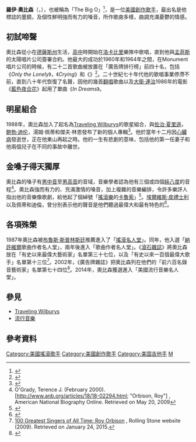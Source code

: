 {{Infobox musical artist
| name                = 羅伊·奧比森<br>Roy Orbison
| image               = Roy Orbison (1965).jpg
| caption             = 羅伊·奧比森攝於1965年
| image_size          = 250 px
| background          = solo_singer
| birth_name          = {{lang|en|Roy Kelton Orbison}}
| alias               = The Big O
| birth_date          = {{Birth date|mf=yes|1936|4|23}}
| birth_place         = [[美國|美國]][[德薩斯州|德薩斯州]]
| death_date          = {{Death date and age|1988|12|6|1936|4|23}}
| death_place         = [[美國|美國]][[田納西州|田納西州]]
| death_cause         = [[心肌梗死|心肌梗死]]
| instrument          = [[歌唱|歌唱]], [[結他|結他]], [[口琴|口琴]]
| genre               = [[搖滾|搖滾]], [[搖滾樂|搖滾樂]], [[洛卡比里|洛卡比里]], [[鄉村音樂|鄉村音樂]], [[流行_(音樂類型)|流行音樂]]
| occupation          = [[唱作人|唱作人]]
| spouse              = [[Barbara_Orbison|Barbara Orbison]]
| years_active        = 1953年–1988年
| label               = Sun, [[RCA|RCA]], Monument, MGM, London, Mercury/PolyGram, Asylum, [[Virgin_Records|Virgin]]
| associated_acts     = [[Traveling_Wilburys|Traveling Wilburys]], Teen Kings, The Wink Westerners, Class of '55
| website             = [http://www.royorbison.com/ 官方網站]
| notable_instruments = {{unbulleted list|Gibson ES-335|[[Fender_Stratocaster|Fender Stratocaster]]}}
}}

'''羅伊·奧比森'''（{{lang-en|'''Roy Orbison'''}}，{{bd|1936年|4月23日|1988年|12月6日}}），也被稱為「The Big O」<ref>{{Cite web |url=http://www.imdb.com/name/nm0649413/bio |title=Roy Orbison - Biography, IMDb, retrieved on 24 January 2015. |access-date=2015-01-23 |archive-date=2021-02-26 |archive-url=https://web.archive.org/web/20210226234350/http://www.imdb.com/name/nm0649413/bio |dead-url=no }}</ref>，是一位[[美國|美國]][[創作歌手|創作歌手]]，最出名是他標誌的墨鏡，及個性鮮明強而有力的嗓音，所作歌曲多樣，曲調充滿憂鬱的情感。

==初試啼聲==
奧比森從小在[[德薩斯州|德薩斯州]]生活，[[高中|高中]]時開始在[[洛卡比里|洛卡比里]]樂隊中歌唱，直到他與[[孟菲斯|孟菲斯]]的太陽唱片公司簽署合約。他最大的成功於1960年和1964年之間，在Monument唱片公司的時候，有二十二首歌曲被放置在「廣告牌排行榜」前四十名，包括《''Only the Lonely''》，《''Crying''》和《''{{link-en|噢，美麗女子|Oh, Pretty Woman|Oh, Pretty Woman}}''》<ref>{{Cite web |url=http://tsort.info/music/hzx7b4.htm |title=Song artist 59 - Roy Orbison, TSORT, retrieved on 24 January 2015. |access-date=2015-01-23 |archive-date=2020-10-22 |archive-url=https://web.archive.org/web/20201022200440/https://tsort.info/music/hzx7b4.htm |dead-url=no }}</ref>。二十世紀七十年代他的歌唱事業停滯不前，直到八十年代恢復了名聲，因他的幾首[[翻唱|翻唱]]歌曲以及[[大衛·林奇|大衛·連治]]1986年的電影《[[藍絲絨|藍色夜合花]]》起用了單曲《''In Dreams''》。

==明星組合==
1988年，奧比森加入了起名為[[Traveling_Wilburys|Traveling Wilburys]]的歌星組合，與[[佐治·夏里遜|佐治·夏里遜]]，[[鲍勃·迪伦|鲍勃·迪伦]]，湯姆·佩蒂和傑夫·林恩發布了新的個人專輯<ref>{{Cite web |url=http://www.allmusic.com/artist/the-traveling-wilburys-mn0000015264 |title=Perhaps the biggest supergroup of all time, AllMusic, retrieved on 24 January 2015. |access-date=2015-01-23 |archive-date=2021-05-05 |archive-url=https://web.archive.org/web/20210505052846/https://www.allmusic.com/artist/the-traveling-wilburys-mn0000015264 |dead-url=no }}</ref>。他於當年十二月因[[心臟病|心臟病]]發逝世，正在他東山再起之時。他的一生有悲劇的意味，包括他的第一任妻子和他兩個兒子在不同的事故中離世。

==金嗓子得天獨厚==
奧比森的嗓子有[[男中音|男中音]]至[[男高音|男高音]]的音域，音樂學者認為他有三個或四個[[純八度|純八度]]的音程<ref>O'Grady, Terence J. (February 2000). [http://www.anb.org/articles/18/18-02294.html; "Orbison, Roy"] {{Wayback|url=http://www.anb.org/articles/18/18-02294.html; |date=20200415020207 }}, American National Biography Online. Retrieved on May 20, 2009</ref>。奧比森強而有力的、充滿激情的嗓音，加上複雜的音樂編排，令許多樂評人指出他的音樂像歌劇，給他起了個綽號「[[搖滾樂|搖滾樂]]的[[恩里科·卡魯索|卡魯索]]」<ref name="Smith">{{Citation  | last = Lehman  | first = Peter  | title = Roy Orbison: The Invention of An Alternative Rock Masculinity  | place = Philadelphia  | publisher = Temple University Press  | year = 2003  | edition = 1st  | url = http://www.barnesandnoble.com/w/roy-orbison-peter-lehman/1116821477?ean=9781592130375  | isbn = 1-59213-037-2  | accessdate = 2015-01-23  | archive-date = 2019-09-11  | archive-url = https://web.archive.org/web/20190911180953/https://www.barnesandnoble.com/w/roy-orbison-peter-lehman/1116821477?ean=9781592130375  | dead-url = no  }}</ref>。[[埃爾維斯·皮禮士利|埃爾維斯·皮禮士利]]以及佩蒂和迪倫，曾分別表示他的聲音是他們聽過最偉大和最有特色的<ref>{{Citation  | last = Amburn  | first = Ellis  | title = Dark Star: The Roy Orbison Story  | place = Massachusetts  | publisher = Knightsbridge Publishing Company  | year = 1990  | edition = 1st  | url = https://books.google.com.hk/books?id=2gBdAgAACAAJ&dq=Dark+Star:+The+Roy+Orbison+Story&hl=zh-TW&sa=X&ei=mKfCVOauHoj98AXU0YHYAg&ved=0CB0Q6AEwAA  | isbn = 0-8184-0518-X  | accessdate = 2015-01-23  | archive-date = 2019-08-21  | archive-url = https://web.archive.org/web/20190821165806/https://books.google.com.hk/books?id=2gBdAgAACAAJ&dq=Dark+Star:+The+Roy+Orbison+Story&hl=zh-TW&sa=X&ei=mKfCVOauHoj98AXU0YHYAg&ved=0CB0Q6AEwAA  | dead-url = no  }}</ref>。

==各項殊榮==
1987年奧比森被[[布魯斯·斯普林斯汀|布魯斯·斯普林斯廷]]推薦進入了「[[搖滾名人堂|搖滾名人堂]]」。同年，他入選「[[納許維爾|納許維爾]]歌曲作者名人堂」，兩年後進入「歌曲作者名人堂」。《[[滾石雜誌|滾石雜誌]]》將奧比森放在「有史以來最偉大藝術家」名單第三十七位，以及「有史以來一百個最偉大歌手」名單第十三位<ref>[http://www.rollingstone.com/music/lists/100-greatest-singers-of-all-time-19691231 100 Greatest Singers of All Time: Roy Orbison] {{Wayback|url=http://www.rollingstone.com/music/lists/100-greatest-singers-of-all-time-19691231 |date=20151229064058 }}, Rolling Stone website (2009). Retrieved on January 24, 2015.</ref>。2002年，《廣告牌雜誌》把奧比森列在他們的「前六百名錄音藝術家」名單第七十四位<ref>{{Citation  | last = Whitburn  | first = Joel  | title = The Billboard Book of Top 40 Hits  | place = New York  | publisher = Billboard Books  | year = 2004  | edition = 8th  | url = http://books.google.com.hk/books/about/The_Billboard_Book_of_Top_40_Hits.html?id=tjQeP-BHy78C&redir_esc=y  | isbn = 0-8230-7499-4  | accessdate = 2015-01-23  | archive-date = 2015-01-24  | archive-url = https://web.archive.org/web/20150124005851/http://books.google.com.hk/books/about/The_Billboard_Book_of_Top_40_Hits.html?id=tjQeP-BHy78C&redir_esc=y  | dead-url = no  }}</ref>。2014年，奧比森獲選進入「美國流行音樂名人堂」。

==參見==
*[[Traveling_Wilburys|Traveling Wilburys]]
*[[流行_(音樂類型)|流行音樂]]

==參考資料==
{{Reflist}}

{{摇滚名人堂1987届入选者}}
{{Authority control}}
{{DEFAULTSORT:Orbison, Roy}}
[[Category:美國搖滾歌手|Category:美國搖滾歌手]]
[[Category:美國創作歌手|Category:美國創作歌手]]
[[Category:美国吉他手|Category:美国吉他手]]
[[Category:摇滚名人堂入选者|M]]